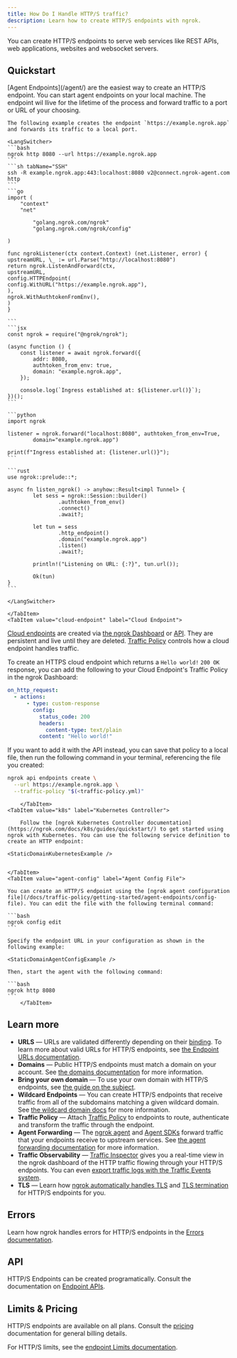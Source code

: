 ```yaml
---
title: How Do I Handle HTTP/S traffic?
description: Learn how to create HTTP/S endpoints with ngrok.
---
```





You can create HTTP/S endpoints to serve web services like REST APIs, web applications, websites and websocket servers.

## Quickstart

<Tabs groupId="connectivity" queryString="cty">
	<TabItem value="agent-endpoint" label="Agent Endpoint" default>
	[Agent Endpoints](/agent/) are the easiest way to create an HTTP/S endpoint. You can start agent endpoints on your local machine. The endpoint wil llive for the lifetime of the process and forward traffic to a port or URL of your choosing.

    The following example creates the endpoint `https://example.ngrok.app` and forwards its traffic to a local port.

    <LangSwitcher>
    ```bash
    ngrok http 8080 --url https://example.ngrok.app
    ```
    ```sh tabName="SSH"
    ssh -R example.ngrok.app:443:localhost:8080 v2@connect.ngrok-agent.com http
    ```
    ```go
    import (
    	"context"
    	"net"

    		"golang.ngrok.com/ngrok"
    		"golang.ngrok.com/ngrok/config"

    )

    func ngrokListener(ctx context.Context) (net.Listener, error) {
    upstreamURL, \_ := url.Parse("http://localhost:8080")
    return ngrok.ListenAndForward(ctx,
    upstreamURL,
    config.HTTPEndpoint(
    config.WithURL("https://example.ngrok.app"),
    ),
    ngrok.WithAuthtokenFromEnv(),
    )
    }

    ```
    ```jsx
    const ngrok = require("@ngrok/ngrok");

    (async function () {
    	const listener = await ngrok.forward({
    		addr: 8080,
    		authtoken_from_env: true,
    		domain: "example.ngrok.app",
    	});

    	console.log(`Ingress established at: ${listener.url()}`);
    })();
    ```

    ```python
    import ngrok

    listener = ngrok.forward("localhost:8080", authtoken_from_env=True,
    		domain="example.ngrok.app")

    print(f"Ingress established at: {listener.url()}");
    ```

    ```rust
    use ngrok::prelude::*;

    async fn listen_ngrok() -> anyhow::Result<impl Tunnel> {
    		let sess = ngrok::Session::builder()
    				.authtoken_from_env()
    				.connect()
    				.await?;

    		let tun = sess
    				.http_endpoint()
    				.domain("example.ngrok.app")
    				.listen()
    				.await?;

    		println!("Listening on URL: {:?}", tun.url());

    		Ok(tun)
    }
    ```

    </LangSwitcher>

    </TabItem>
    <TabItem value="cloud-endpoint" label="Cloud Endpoint">

[Cloud endpoints](/universal-gateway/cloud-endpoints/) are created via [the ngrok Dashboard](https://dashboard.ngrok.com/endpoints/new) or [API](/api/). They are persistent and live until they are deleted. [Traffic Policy](/traffic-policy/) controls how a cloud endpoint handles traffic.

To create an HTTPS cloud endpoint which returns a `Hello world!` `200 OK` response, you can add the following to your Cloud Endpoint's Traffic Policy in the ngrok Dashboard:

```yaml
on_http_request:
  - actions:
      - type: custom-response
        config:
          status_code: 200
          headers:
            content-type: text/plain
          content: "Hello world!"
```

If you want to add it with the API instead, you can save that policy to a local file, then run the following command in your terminal, referencing the file you created:

```sh title="Command line"
ngrok api endpoints create \
  --url https://example.ngrok.app \
  --traffic-policy "$(<traffic-policy.yml)"
```

    	</TabItem>
    <TabItem value="k8s" label="Kubernetes Controller">

    	Follow the [ngrok Kubernetes Controller documentation](https://ngrok.com/docs/k8s/guides/quickstart/) to get started using ngrok with Kubernetes. You can use the following service definition to create an HTTP endpoint:

    <StaticDomainKubernetesExample />


    </TabItem>
    <TabItem value="agent-config" label="Agent Config File">

    You can create an HTTP/S endpoint using the [ngrok agent configuration file](/docs/traffic-policy/getting-started/agent-endpoints/config-file). You can edit the file with the following terminal command:

    ```bash
    ngrok config edit
    ```

    Specify the endpoint URL in your configuration as shown in the following example:

    <StaticDomainAgentConfigExample />

    Then, start the agent with the following command:

    ```bash
    ngrok http 8080
    ```
    	</TabItem>

</Tabs>

## Learn more

- **URLS** — URLs are validated differently depending on their [binding](/universal-gateway/bindings). To learn more about valid URLs for HTTP/S endpoints, see [the Endpoint URLs documentation](/docs/universal-gateway/what-are-endpoint-urls/#http).
- **Domains** — Public HTTP/S endpoints must match a domain on your account. See [the domains documentation](/universal-gateway/domains/what-are-domains/) for more information.
- **Bring your own domain** — To use your own domain with HTTP/S endpoints, see [the guide on the subject](/universal-gateway/how-do-i-use-my-own-domain).
- **Wildcard Endpoints** — You can create HTTP/S endpoints that receive traffic from all of the subdomains matching a given wildcard domain. See [the wildcard domain docs](/universal-gateway/wildcard-domains/) for more information.
- **Traffic Policy** — Attach [Traffic Policy](/traffic-policy/) to endpoints to route, authenticate and transform the traffic through the endpoint.
- **Agent Forwarding** — The [ngrok agent](/agent/) and [Agent SDKs](/agent-sdks/) forward traffic that your endpoints receive to upstream services. See [the agent forwarding documentation](/universal-gateway/agent-forwarding/) for more information.
- **Traffic Observability** — [Traffic Inspector](/obs/traffic-inspection/) gives you a real-time view in the ngrok dashboard of the HTTP traffic flowing through your HTTP/S endpoints. You can even [export traffic logs with the Traffic Events system](/docs/obs/events/reference/#traffic-events).
- **TLS** — Learn how [ngrok automatically handles TLS](/universal-gateway/tls-certificates/how-does-ngrok-handle-tls/) and [TLS termination](/universal-gateway/tls-termination/) for HTTP/S endpoints for you.

## Errors

Learn how ngrok handles errors for HTTP/S endpoints in the [Errors documentation](/errors/#http-errors).

## API

HTTP/S Endpoints can be created programatically. Consult the documentation on [Endpoint APIs](/api/resources/endpoints/).

## Limits & Pricing

HTTP/S endpoints are available on all plans. Consult the [pricing](/pricing-limits/) documentation for general billing details.

For HTTP/S limits, see the [endpoint Limits documentation](/pricing-limits/endpoint-limits/).
